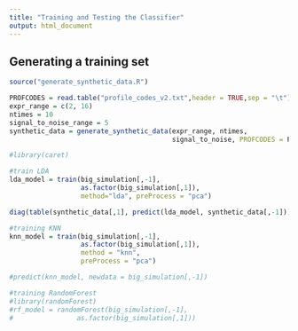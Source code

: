 ```yaml
---
title: "Training and Testing the Classifier"
output: html_document
---
```


## Generating a training set
```r
source("generate_synthetic_data.R")

PROFCODES = read.table("profile_codes_v2.txt",header = TRUE,sep = "\t") 
expr_range = c(2, 16) 
ntimes = 10
signal_to_noise_range = 5 
synthetic_data = generate_synthetic_data(expr_range, ntimes, 
                                         signal_to_noise, PROFCODES = PROFCODES)

```


```r
#library(caret)

#train LDA
lda_model = train(big_simulation[,-1], 
                  as.factor(big_simulation[,1]), 
                  method="lda", preProcess = "pca")

diag(table(synthetic_data[,1], predict(lda_model, synthetic_data[,-1])))

#training KNN
knn_model = train(big_simulation[,-1], 
                  as.factor(big_simulation[,1]),
                  method = "knn",
                  preProcess = "pca")

#predict(knn_model, newdata = big_simulation[,-1])

#training RandomForest
#library(randomForest)
#rf_model = randomForest(big_simulation[,-1],
#                as.factor(big_simulation[,1]))

```